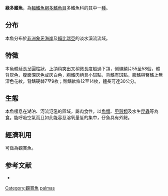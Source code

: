 {{Speciesbox
| name = 綠多鰭魚
| image = Polypterus palmas.jpg
| image_width = 250px
| image_caption = 
| status = NE
| status_system = IUCN3.1
| genus = Polypterus
| species = palmas
| authority = [[Ayres|Ayres]], 1850
| synonyms = *''Polypterus lowei''<br /><small>Boulenger, 1911</small>
*''Polypterus palmas''<br /><small>Ayres, 1850</small>
*''Polypterus retropinnis lowei''<br /><small>Boulenger, 1911</small>
*''Polypterus palmas buettikoferi''<br /><small>Boulenger, 1911</small>
*''Polypterus büttikoferi''<br /><small>Boulenger, 1911</small>
}}

'''綠多鰭魚'''，為[[輻鰭魚綱|輻鰭魚綱]][[多鰭魚目|多鰭魚目]]多鰭魚科的其中一[[種|種]]。

==分布==
本魚分布於[[非洲|非洲]][[象牙海岸|象牙海岸]]及[[賴比瑞亞|賴比瑞亞]]的淡水溪流流域。

==特徵==
本魚體延長呈圓柱狀，上頜稍突出又稍微長度超過下頜，側線鱗片55至58個，體背灰色，腹面深灰色或灰白色，胸鰭肉柄具小斑點，背鰭有斑點，腹鰭與臀鰭上無深色花紋，背鰭硬棘7至9枚；臀鰭軟條12至14枚，體長可達30公分。

==生態==
本魚棲息在湖泊、河流氾濫的區域，屬肉食性，以[[魚類|魚類]]、[[甲殼類|甲殼類]]及水生[[昆蟲|昆蟲]]等為食。能呼吸空氣而且如此能容忍溶氧量低的集中，仔魚具有外鰓。

==經濟利用==
可做為觀賞魚。

==参考文献==
*{{FishBase_species|genus=Polypterus palmas|species=palmas|year=2011|month=12}}
{{腕鰭魚綱}}
{{Taxonbar|from=Q14152239}}

[[Category:觀賞魚|Category:觀賞魚]]
[[Category:多鰭魚屬|palmas]]